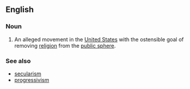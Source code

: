 ==English==

===Noun===
{{en-noun|head=[[secular]] [[progressivism]]|-}}

# {{context|neologism}} An alleged movement in the [[United States]] with the ostensible goal of removing [[religion]] from the [[public sphere]].

===See also===
*[[secularism]]
*[[progressivism]]